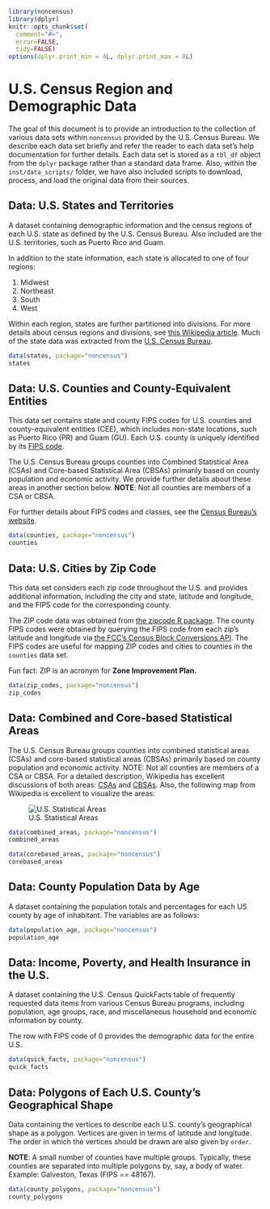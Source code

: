 <!--
%\VignetteEngine{knitr}
%\VignetteIndexEntry{U.S. Census Region and Demographic Data}
-->

```r
library(noncensus)
library(dplyr)
knitr::opts_chunk$set(
  comment="#>",
  error=FALSE,
  tidy=FALSE)
options(dplyr.print_min = 4L, dplyr.print_max = 8L)
```

# U.S. Census Region and Demographic Data

The goal of this document is to provide an introduction to the collection of
various data sets within `noncensus` provided by the U.S. Census Bureau. We
describe each data set briefly and refer the reader to each data set's help
documentation for further details. Each data set is stored as a `tbl_df` object
from the `dplyr` package rather than a standard data frame. Also, within the
`inst/data_scripts/` folder, we have also included scripts to download, process,
and load the original data from their sources.

## Data: U.S. States and Territories

A dataset containing demographic information and the census regions of each
U.S. state as defined by the U.S. Census Bureau. Also included are the
U.S. territories, such as Puerto Rico and Guam.

In addition to the state information, each state is allocated to one of four
regions:

1. Midwest
2. Northeast
3. South
4. West

Within each region, states are further partitioned into divisions. For more
details about census regions and divisions, see [this Wikipedia article](http://en.wikipedia.org/wiki/List_of_regions_of_the_United_States#Census_Bureau-designated_regions_and_divisions).
Much of the state data was extracted from the [U.S. Census Bureau](http://www.census.gov/popest/data/state/totals/2013/index.html).


```r
data(states, package="noncensus")
states
```

## Data: U.S. Counties and County-Equivalent Entities

This data set contains state and county FIPS codes for U.S. counties and
county-equivalent entities (CEE), which includes non-state locations, such as
Puerto Rico (PR) and Guam (GU). Each U.S. county is uniquely identified by its
[FIPS code](http://en.wikipedia.org/wiki/Federal_Information_Processing_Standards).

The U.S. Census Bureau groups counties into Combined Statistical Area (CSAs) and
Core-based Statistical Area (CBSAs) primarily based on county population and
economic activity. We provide further details about these areas in another
section below. **NOTE**: Not all counties are members of a CSA or CBSA.

For further details about FIPS codes and classes, see the [Census Bureau's
website](http://www.census.gov/geo/reference/codes/cou.html).

```r
data(counties, package="noncensus")
counties
```

## Data: U.S. Cities by Zip Code

This data set considers each zip code throughout the U.S. and provides
additional information, including the city and state, latitude and longitude,
and the FIPS code for the corresponding county.

The ZIP code data was obtained from [the zipcode R
package](http://cran.r-project.org/web/packages/zipcode/index.html). The county
FIPS codes were obtained by querying the FIPS code from each zip's latitude and
longitude via [the FCC's Census Block Conversions
API](http://www.fcc.gov/developers/census-block-conversions-api).  The FIPS
codes are useful for mapping ZIP codes and cities to counties in the `counties`
data set.

Fun fact: ZIP is an acronym for **Zone Improvement Plan.**

```r
data(zip_codes, package="noncensus")
zip_codes
```

## Data: Combined and Core-based Statistical Areas

The U.S. Census Bureau groups counties into combined statistical areas (CSAs)
and core-based statistical areas (CBSAs) primarily based on county population
and economic activity. NOTE: Not all counties are members of a CSA or CBSA. For
a detailed description, Wikipedia has excellent discussions of both areas:
[CSAs](http://en.wikipedia.org/wiki/Combined_Statistical_Area) and
[CBSAs](http://en.wikipedia.org/wiki/Core_Based_Statistical_Area). Also, the
following map from Wikipedia is excellent to visualize the areas:

![U.S. Statistical Areas](http://upload.wikimedia.org/wikipedia/commons/7/7b/Combined_statistical_areas_of_the_United_States_and_Puerto_Rico.gif)


```r
data(combined_areas, package="noncensus")
combined_areas
```

```r
data(corebased_areas, package="noncensus")
corebased_areas
```

## Data: County Population Data by Age

A dataset containing the population totals and percentages for each US county
by age of inhabitant. The variables are as follows:

\itemize{
  \item fips. FIPS code for the county  
  \item age_group. Age groups are in 5 year intervals 
  \item population. Count of people in that county in that age group
  \item percent. Percent of that county's total population in that age group
}

```r
data(population_age, package="noncensus")
population_age
```

## Data: Income, Poverty, and Health Insurance in the U.S.

A dataset containing the U.S. Census QuickFacts table of frequently requested
data items from various Census Bureau programs, including population, age
groups, race, and miscellaneous household and economic information by county.

The row with FIPS code of 0 provides the demographic data for the entire U.S.

```r
data(quick_facts, package="noncensus")
quick_facts
```

## Data: Polygons of Each U.S. County's Geographical Shape

Data containing the vertices to describe each U.S. county's geographical
shape as a polygon. Vertices are given in terms of latitude and
longitude. The order in which the vertices should be drawn are also given by
`order`.

**NOTE**: A small number of counties have multiple groups. Typically, these
counties are separated into multiple polygons by, say, a body of water.
Example: Galveston, Texas (FIPS == 48167).

```r
data(county_polygons, package="noncensus")
county_polygons
```
